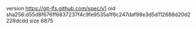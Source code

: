 version https://git-lfs.github.com/spec/v1
oid sha256:d55d8f676ff6837237f4c9fe9535a1f6c247daf98e3d5d112688d20d2228dcdd
size 6875
